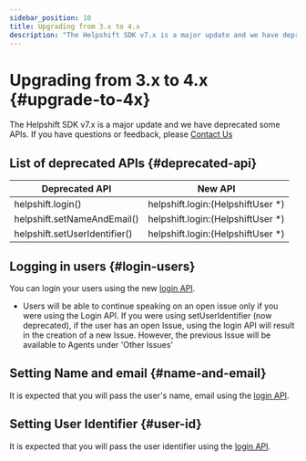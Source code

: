```yaml
---
sidebar_position: 10
title: Upgrading from 3.x to 4.x
description: "The Helpshift SDK v7.x is a major update and we have deprecated some APIs. If you have questions or feedback, please Contact Us"
---
```




# Upgrading from 3.x to 4.x {#upgrade-to-4x}

<Intro>

The Helpshift SDK v7.x is a major update and we have deprecated some APIs. If you have questions or feedback, please <a href="https://support.helpshift.com/kb/contact/" target="_blank">Contact Us</a>


</Intro>

## List of deprecated APIs {#deprecated-api}
| Deprecated API | New API |
|----------------|---------|
| helpshift.login() | helpshift.login:(HelpshiftUser *)|
| helpshift.setNameAndEmail() | helpshift.login:(HelpshiftUser *)|
| helpshift.setUserIdentifier() | helpshift.login:(HelpshiftUser *)|


## Logging in users {#login-users}

You can login your users using the new [login API](/unity/users-ios#logged-in-users).


<Admonition type="info" title="Note">

* Users will be able to continue speaking on an open issue only if you were using the Login API. If you were using setUserIdentifier (now deprecated), if the user has an open Issue, using the login API will result in the creation of a new Issue. However, the previous Issue will be available to Agents under 'Other Issues'

</Admonition>


## Setting  Name and email {#name-and-email}

It is expected that you will pass the user's name, email using the [login API](/unity/users-ios#logged-in-users).

## Setting User Identifier {#user-id}

It is expected that you will pass the user identifier using the [login API](/unity/users-ios#logged-in-users).

